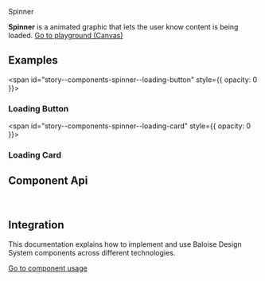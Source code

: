 
<bal-doc-banner id="story--components-spinner--basic">Spinner</bal-doc-banner>

<bal-doc-lead>
  <b>Spinner</b> is a animated graphic that lets the user know content is being loaded.
</bal-doc-lead>

<Canvas withSource="open">
  <Story id="components-spinner--basic" />
</Canvas>

<bal-doc-app>
  <bal-button-group class="mb-large" position="center">
    <a class="button is-primary" href="?path=/story/components-spinner--basic">
      Go to playground (Canvas)
    </a>
    <bal-doc-stackblitz
      framework="angular"
      template={Basic.parameters.docs.source.code}
      modules="spinner"
    ></bal-doc-stackblitz>
    <bal-doc-stackblitz
      framework="html"
      template={Basic.parameters.docs.source.code}
      modules="spinner"
    ></bal-doc-stackblitz>
  </bal-button-group>
</bal-doc-app>

## Examples

<span id="story--components-spinner--loading-button" style={{ opacity: 0 }}></span>

### Loading Button

<Canvas>
  <Story id="components-spinner--loading-button" />
</Canvas>

<span id="story--components-spinner--loading-card" style={{ opacity: 0 }}></span>

### Loading Card

<Canvas>
  <Story id="components-spinner--loading-card" />
</Canvas>

## Component Api

<Description markdown={readme} />

<br />

## Integration

This documentation explains how to implement and use Baloise Design System components across different technologies.

<a class="button is-primary" href="?path=/docs/development-components--page">
  Go to component usage
</a>


<Description markdown={testing} />

<bal-doc-github link="/components/bal-spinner/stories/bal-spinner.docs.mdx"></bal-doc-github>
